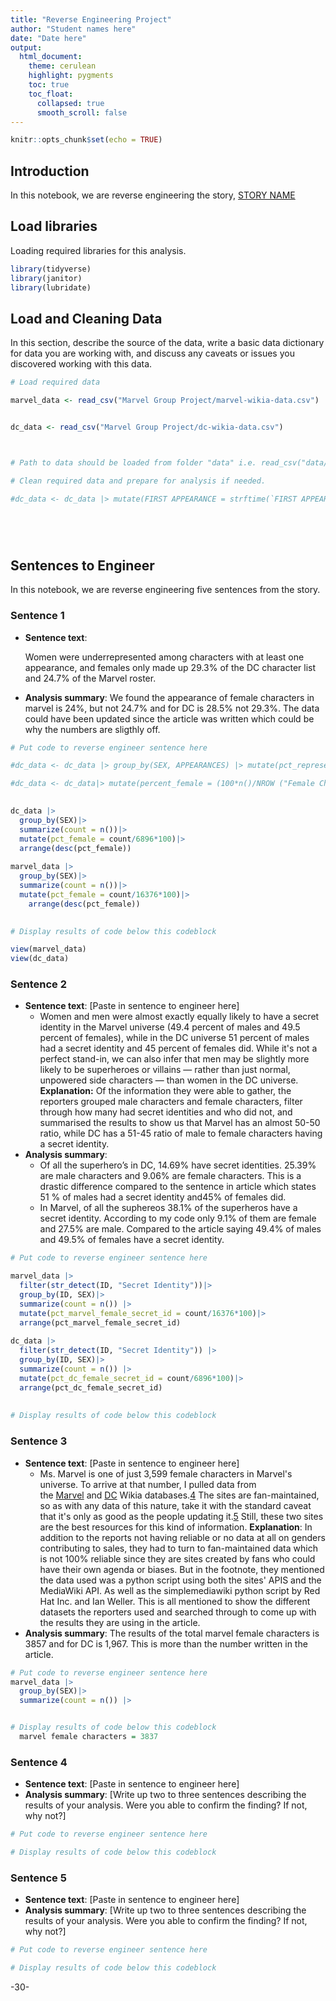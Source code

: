```yaml
---
title: "Reverse Engineering Project"
author: "Student names here"
date: "Date here"
output:
  html_document:
    theme: cerulean
    highlight: pygments
    toc: true
    toc_float:
      collapsed: true
      smooth_scroll: false
---
```


```r
knitr::opts_chunk$set(echo = TRUE)
```

## Introduction

In this notebook, we are reverse engineering the story, [STORY NAME](STORY%20URL)

## Load libraries

Loading required libraries for this analysis.

```r

library(tidyverse)
library(janitor)
library(lubridate)
```

## Load and Cleaning Data

In this section, describe the source of the data, write a basic data dictionary for data you are working with, and discuss any caveats or issues you discovered working with this data.

```r
# Load required data

marvel_data <- read_csv("Marvel Group Project/marvel-wikia-data.csv")


dc_data <- read_csv("Marvel Group Project/dc-wikia-data.csv")



# Path to data should be loaded from folder "data" i.e. read_csv("data/name_of_data.csv")

# Clean required data and prepare for analysis if needed. 

#dc_data <- dc_data |> mutate(FIRST APPEARANCE = strftime(`FIRST APPEARANCE`, mdy(date))) |>show_col_types = FALSE



  

```

## Sentences to Engineer

In this notebook, we are reverse engineering five sentences from the story.

### Sentence 1

-   **Sentence text**:

    Women were underrepresented among characters with at least one appearance, and females only made up 29.3% of the DC character list and 24.7% of the Marvel roster.

-   **Analysis summary**: We found the appearance of female characters in marvel is 24%, but not 24.7% and for DC is 28.5% not 29.3%. The data could have been updated since the article was written which could be why the numbers are sligthly off.

```r
# Put code to reverse engineer sentence here

#dc_data <- dc_data |> group_by(SEX, APPEARANCES) |> mutate(pct_representation = Female Characters/`FIRST APPEARANCES`)*100

#dc_data <- dc_data|> mutate(percent_female = (100*n()/NROW ("Female Characters")))|> arrange (percent_female)
 

dc_data |>
  group_by(SEX)|>
  summarize(count = n())|>
  mutate(pct_female = count/6896*100)|>
  arrange(desc(pct_female))
  
marvel_data |>
  group_by(SEX)|>
  summarize(count = n())|>
  mutate(pct_female = count/16376*100)|>
    arrange(desc(pct_female))
  

# Display results of code below this codeblock

view(marvel_data)
view(dc_data)
```

### Sentence 2

-   **Sentence text**: [Paste in sentence to engineer here]
    -   Women and men were almost exactly equally likely to have a secret identity in the Marvel universe (49.4 percent of males and 49.5 percent of females), while in the DC universe 51 percent of males had a secret identity and 45 percent of females did. While it\'s not a perfect stand-in, we can also infer that men may be slightly more likely to be superheroes or villains --- rather than just normal, unpowered side characters --- than women in the DC universe. **Explanation:** Of the information they were able to gather, the reporters grouped male characters and female characters, filter through how many had secret identities and who did not, and summarised the results to show us that Marvel has an almost 50-50 ratio, while DC has a 51-45 ratio of male to female characters having a secret identity. 
-   **Analysis summary**:
    -   Of all the superhero's in DC, 14.69% have secret identities. 25.39% are male characters and 9.06% are female characters. This is a drastic difference compared to the sentence in article which states 51 % of males had a secret identity and45% of females did.
    -   In Marvel, of all the suphereos 38.1% of the superheros have a secret identity. According to my code only 9.1% of them are female and 27.5% are male. Compared to the article saying 49.4% of males and 49.5% of females have a secret identity.

```r
# Put code to reverse engineer sentence here

marvel_data |>
  filter(str_detect(ID, "Secret Identity"))|>
  group_by(ID, SEX)|>
  summarize(count = n()) |>
  mutate(pct_marvel_female_secret_id = count/16376*100)|>
  arrange(pct_marvel_female_secret_id)
  
dc_data |>
  filter(str_detect(ID, "Secret Identity")) |>
  group_by(ID, SEX)|>
  summarize(count = n()) |>
  mutate(pct_dc_female_secret_id = count/6896*100)|>
  arrange(pct_dc_female_secret_id)
  
  
# Display results of code below this codeblock

```

### Sentence 3

-   **Sentence text**: [Paste in sentence to engineer here]
    -   Ms. Marvel is one of just 3,599 female characters in Marvel\'s universe. To arrive at that number, I pulled data from the [Marvel](http://marvel.wikia.com/Main_Page) and [DC](http://dc.wikia.com/wiki/Main_Page) Wikia databases.[4](https://fivethirtyeight.com/features/women-in-comic-books/#fn-4) The sites are fan-maintained, so as with any data of this nature, take it with the standard caveat that it\'s only as good as the people updating it.[5](https://fivethirtyeight.com/features/women-in-comic-books/#fn-5) Still, these two sites are the best resources for this kind of information. **Explanation**: In addition to the reports not having reliable or no data at all on genders contributing to sales, they had to turn to fan-maintained data which is not 100% reliable since they are sites created by fans who could have their own agenda or biases. But in the footnote, they mentioned the data used was a python script using both the sites\' APIS and the MediaWiki API. As well as the simplemediawiki python script by Red Hat Inc. and Ian Weller. This is all mentioned to show the different datasets the reporters used and searched through to come up with the results they are using in the article.
-   **Analysis summary**: The results of the total marvel female characters is 3857 and for DC is 1,967. This is more than the number written in the article.

```r
# Put code to reverse engineer sentence here
marvel_data |>
  group_by(SEX)|>
  summarize(count = n()) |>


# Display results of code below this codeblock
  marvel female characters = 3837

```

### Sentence 4

-   **Sentence text**: [Paste in sentence to engineer here]
-   **Analysis summary**: [Write up two to three sentences describing the results of your analysis. Were you able to confirm the finding? If not, why not?]

```r
# Put code to reverse engineer sentence here

# Display results of code below this codeblock

```

### Sentence 5

-   **Sentence text**: [Paste in sentence to engineer here]
-   **Analysis summary**: [Write up two to three sentences describing the results of your analysis. Were you able to confirm the finding? If not, why not?]

```r
# Put code to reverse engineer sentence here

# Display results of code below this codeblock

```

-30-
